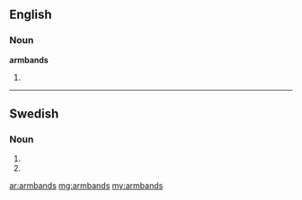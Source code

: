 ==English==

===Noun===
'''armbands'''

# {{plural of|[[armband]]}}

----

==Swedish==

===Noun===
{{infl|sv|noun form}}

# {{sv-noun-form-indef-gen|armband}}
# {{sv-noun-form-indef-gen-pl|armband}}

[[ar:armbands]]
[[mg:armbands]]
[[my:armbands]]